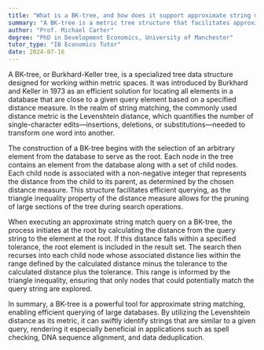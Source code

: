 ```yaml
---
title: "What is a BK-tree, and how does it support approximate string matching?"
summary: "A BK-tree is a metric tree structure that facilitates approximate string matching through the application of the Levenshtein distance, enabling efficient searching of similar strings."
author: "Prof. Michael Carter"
degree: "PhD in Development Economics, University of Manchester"
tutor_type: "IB Economics Tutor"
date: 2024-07-16
---
```


A BK-tree, or Burkhard-Keller tree, is a specialized tree data structure designed for working within metric spaces. It was introduced by Burkhard and Keller in 1973 as an efficient solution for locating all elements in a database that are close to a given query element based on a specified distance measure. In the realm of string matching, the commonly used distance metric is the Levenshtein distance, which quantifies the number of single-character edits—insertions, deletions, or substitutions—needed to transform one word into another.

The construction of a BK-tree begins with the selection of an arbitrary element from the database to serve as the root. Each node in the tree contains an element from the database along with a set of child nodes. Each child node is associated with a non-negative integer that represents the distance from the child to its parent, as determined by the chosen distance measure. This structure facilitates efficient querying, as the triangle inequality property of the distance measure allows for the pruning of large sections of the tree during search operations.

When executing an approximate string match query on a BK-tree, the process initiates at the root by calculating the distance from the query string to the element at the root. If this distance falls within a specified tolerance, the root element is included in the result set. The search then recurses into each child node whose associated distance lies within the range defined by the calculated distance minus the tolerance to the calculated distance plus the tolerance. This range is informed by the triangle inequality, ensuring that only nodes that could potentially match the query string are explored.

In summary, a BK-tree is a powerful tool for approximate string matching, enabling efficient querying of large databases. By utilizing the Levenshtein distance as its metric, it can swiftly identify strings that are similar to a given query, rendering it especially beneficial in applications such as spell checking, DNA sequence alignment, and data deduplication.
    